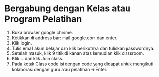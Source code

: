 # Bergabung dengan Kelas atau Program Pelatihan

1. Buka browser google chrome. 
2. Ketikkan di address bar: mail.google.com dan enter.
3. Klik login.
4. Tulis email akun belajar dan klik berikutnya dan tuliskan passwordnya.
5. Setelah masuk, klik 9 titik di kanan atas kemudian klik classroom.
6. Klik + dan klik Join class.
7. Pada kotak Class code isi dengan code yang didapat untuk mengikuti kolaborasi dengan guru atau pelatihan 🡪 Enter. 